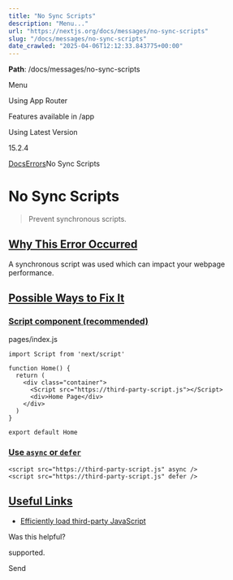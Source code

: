 ---
title: "No Sync Scripts"
description: "Menu..."
url: "https://nextjs.org/docs/messages/no-sync-scripts"
slug: "/docs/messages/no-sync-scripts"
date_crawled: "2025-04-06T12:12:33.843775+00:00"
---

**Path**: /docs/messages/no-sync-scripts

Menu

Using App Router

Features available in /app

Using Latest Version

15.2.4

[Docs](/docs)[Errors](/docs)No Sync Scripts

# No Sync Scripts

> Prevent synchronous scripts.

## [Why This Error Occurred](#why-this-error-occurred)

A synchronous script was used which can impact your webpage performance.

## [Possible Ways to Fix It](#possible-ways-to-fix-it)

### [Script component (recommended)](#script-component-recommended)

pages/index.js

```
import Script from 'next/script'
 
function Home() {
  return (
    <div class="container">
      <Script src="https://third-party-script.js"></Script>
      <div>Home Page</div>
    </div>
  )
}
 
export default Home
```

### [Use `async` or `defer`](#use-async-or-defer)

```
<script src="https://third-party-script.js" async />
<script src="https://third-party-script.js" defer />
```

## [Useful Links](#useful-links)

* [Efficiently load third-party JavaScript](https://web.dev/efficiently-load-third-party-javascript/)

Was this helpful?

supported.

Send
